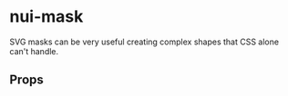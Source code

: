 
<Meta of={MaskStories} />

# nui-mask

SVG masks can be very useful creating complex shapes that CSS alone can't handle.

<Primary />

## Props

<Controls />
